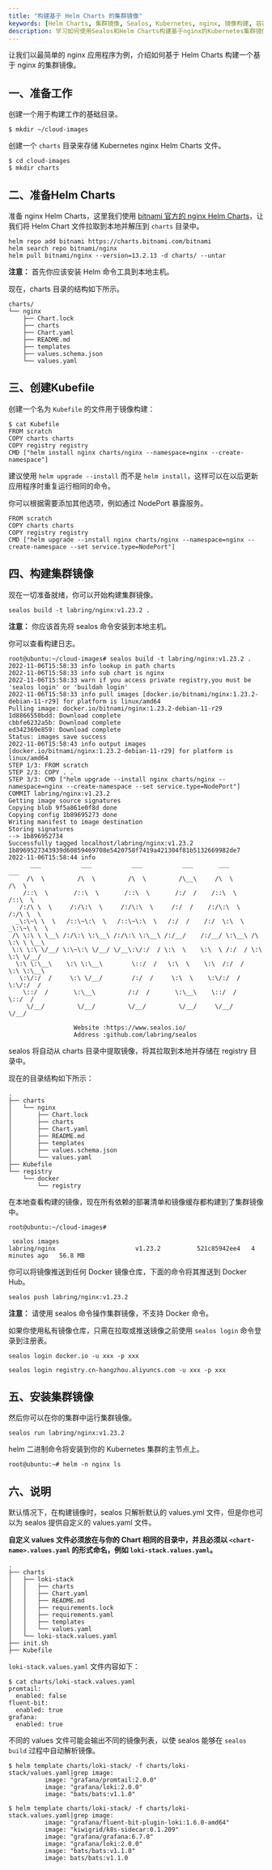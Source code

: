 ```yaml
---
title: "构建基于 Helm Charts 的集群镜像"
keywords: [Helm Charts, 集群镜像, Sealos, Kubernetes, nginx, 镜像构建, 容器化, 云原生, DevOps, CI/CD]
description: 学习如何使用Sealos和Helm Charts构建基于nginx的Kubernetes集群镜像。本教程涵盖准备工作、Charts配置、Kubefile创建、镜像构建和安装等步骤。
---
```


让我们以最简单的 nginx 应用程序为例，介绍如何基于 Helm Charts 构建一个基于 nginx 的集群镜像。

## 一、准备工作

创建一个用于构建工作的基础目录。

```shell
$ mkdir ~/cloud-images
```

创建一个 `charts` 目录来存储 Kubernetes nginx Helm Charts 文件。

```shell
$ cd cloud-images
$ mkdir charts
```

## 二、准备Helm Charts

准备 nginx Helm Charts，这里我们使用 [bitnami 官方的 nginx Helm Charts](https://bitnami.com/stack/nginx)，让我们将 Helm Chart 文件拉取到本地并解压到 `charts` 目录中。

```shell
helm repo add bitnami https://charts.bitnami.com/bitnami
helm search repo bitnami/nginx
helm pull bitnami/nginx --version=13.2.13 -d charts/ --untar
```

**注意：** 首先你应该安装 Helm 命令工具到本地主机。

现在，charts 目录的结构如下所示。

```
charts/
└── nginx
    ├── Chart.lock
    ├── charts
    ├── Chart.yaml
    ├── README.md
    ├── templates
    ├── values.schema.json
    └── values.yaml
```

## 三、创建Kubefile

创建一个名为 `Kubefile` 的文件用于镜像构建：

```shell
$ cat Kubefile
FROM scratch
COPY charts charts
COPY registry registry
CMD ["helm install nginx charts/nginx --namespace=nginx --create-namespace"]
```

建议使用 `helm upgrade --install` 而不是 `helm install`，这样可以在以后更新应用程序时重复运行相同的命令。

你可以根据需要添加其他选项，例如通过 NodePort 暴露服务。

```shell
FROM scratch
COPY charts charts
COPY registry registry
CMD ["helm upgrade --install nginx charts/nginx --namespace=nginx --create-namespace --set service.type=NodePort"]
```

## 四、构建集群镜像

现在一切准备就绪，你可以开始构建集群镜像。

```shell
sealos build -t labring/nginx:v1.23.2 .
```

**注意：** 你应该首先将 sealos 命令安装到本地主机。

你可以查看构建日志。

```shell
root@ubuntu:~/cloud-images# sealos build -t labring/nginx:v1.23.2 .
2022-11-06T15:58:33 info lookup in path charts
2022-11-06T15:58:33 info sub chart is nginx
2022-11-06T15:58:33 warn if you access private registry,you must be 'sealos login' or 'buildah login'
2022-11-06T15:58:33 info pull images [docker.io/bitnami/nginx:1.23.2-debian-11-r29] for platform is linux/amd64
Pulling image: docker.io/bitnami/nginx:1.23.2-debian-11-r29
1d8866550bdd: Download complete 
cbbfe6232a5b: Download complete 
ed342369e859: Download complete 
Status: images save success
2022-11-06T15:58:43 info output images [docker.io/bitnami/nginx:1.23.2-debian-11-r29] for platform is linux/amd64
STEP 1/3: FROM scratch
STEP 2/3: COPY . .
STEP 3/3: CMD ["helm upgrade --install nginx charts/nginx --namespace=nginx --create-namespace --set service.type=NodePort"]
COMMIT labring/nginx:v1.23.2
Getting image source signatures
Copying blob 9f5a861e0f8d done  
Copying config 1b89695273 done  
Writing manifest to image destination
Storing signatures
--> 1b896952734
Successfully tagged localhost/labring/nginx:v1.23.2
1b8969527343939d60859469708e5420758f7419a421304f81b5132669982de7
2022-11-06T15:58:44 info 
      ___           ___           ___           ___       ___           ___
     /\  \         /\  \         /\  \         /\__\     /\  \         /\  \
    /::\  \       /::\  \       /::\  \       /:/  /    /::\  \       /::\  \
   /:/\ \  \     /:/\:\  \     /:/\:\  \     /:/  /    /:/\:\  \     /:/\ \  \
  _\:\~\ \  \   /::\~\:\  \   /::\~\:\  \   /:/  /    /:/  \:\  \   _\:\~\ \  \
 /\ \:\ \ \__\ /:/\:\ \:\__\ /:/\:\ \:\__\ /:/__/    /:/__/ \:\__\ /\ \:\ \ \__\
 \:\ \:\ \/__/ \:\~\:\ \/__/ \/__\:\/:/  / \:\  \    \:\  \ /:/  / \:\ \:\ \/__/
  \:\ \:\__\    \:\ \:\__\        \::/  /   \:\  \    \:\  /:/  /   \:\ \:\__\
   \:\/:/  /     \:\ \/__/        /:/  /     \:\  \    \:\/:/  /     \:\/:/  /
    \::/  /       \:\__\         /:/  /       \:\__\    \::/  /       \::/  /
     \/__/         \/__/         \/__/         \/__/     \/__/         \/__/

                  Website :https://www.sealos.io/
                  Address :github.com/labring/sealos
```

sealos 将自动从 charts 目录中提取镜像，将其拉取到本地并存储在 registry 目录中。

现在的目录结构如下所示：

```shell
.
├── charts
│   └── nginx
│       ├── Chart.lock
│       ├── charts
│       ├── Chart.yaml
│       ├── README.md
│       ├── templates
│       ├── values.schema.json
│       └── values.yaml
├── Kubefile
└── registry
    └── docker
        └── registry
```

在本地查看构建的镜像，现在所有依赖的部署清单和镜像缓存都构建到了集群镜像中。

```shell
root@ubuntu:~/cloud-images#

 sealos images
labring/nginx                      v1.23.2          521c85942ee4   4 minutes ago   56.8 MB
```

你可以将镜像推送到任何 Docker 镜像仓库，下面的命令将其推送到 Docker Hub。

```shell
sealos push labring/nginx:v1.23.2
```

**注意：** 请使用 sealos 命令操作集群镜像，不支持 Docker 命令。

如果你使用私有镜像仓库，只需在拉取或推送镜像之前使用 `sealos login` 命令登录到注册表。

```shell
sealos login docker.io -u xxx -p xxx

sealos login registry.cn-hangzhou.aliyuncs.com -u xxx -p xxx
```

## 五、安装集群镜像

然后你可以在你的集群中运行集群镜像。

```shell
sealos run labring/nginx:v1.23.2
```

helm 二进制命令将安装到你的 Kubernetes 集群的主节点上。

```shell
root@ubuntu:~# helm -n nginx ls
```

## 六、说明

默认情况下，在构建镜像时，sealos 只解析默认的 values.yml 文件，但是你也可以为 sealos 提供自定义的 values.yaml 文件。

**自定义 values 文件必须放在与你的 Chart 相同的目录中，并且必须以 `<chart-name>.values.yaml` 的形式命名，例如 `loki-stack.values.yaml`。**

```shell
.
├── charts
│   ├── loki-stack
│   │   ├── charts
│   │   ├── Chart.yaml
│   │   ├── README.md
│   │   ├── requirements.lock
│   │   ├── requirements.yaml
│   │   ├── templates
│   │   └── values.yaml
│   └── loki-stack.values.yaml
├── init.sh
├── Kubefile
```

`loki-stack.values.yaml` 文件内容如下：

```shell
$ cat charts/loki-stack.values.yaml
promtail:
  enabled: false
fluent-bit:
  enabled: true
grafana:
  enabled: true
```

不同的 values 文件可能会输出不同的镜像列表，以使 sealos 能够在 `sealos build` 过程中自动解析镜像。

```shell
$ helm template charts/loki-stack/ -f charts/loki-stack/values.yaml|grep image: 
          image: "grafana/promtail:2.0.0"
          image: "grafana/loki:2.0.0"
          image: "bats/bats:v1.1.0"

$ helm template charts/loki-stack/ -f charts/loki-stack.values.yaml|grep image: 
          image: "grafana/fluent-bit-plugin-loki:1.6.0-amd64"
          image: "kiwigrid/k8s-sidecar:0.1.209"
          image: "grafana/grafana:6.7.0"
          image: "grafana/loki:2.0.0"
          image: "bats/bats:v1.1.0"
          image: bats/bats:v1.1.0
```

